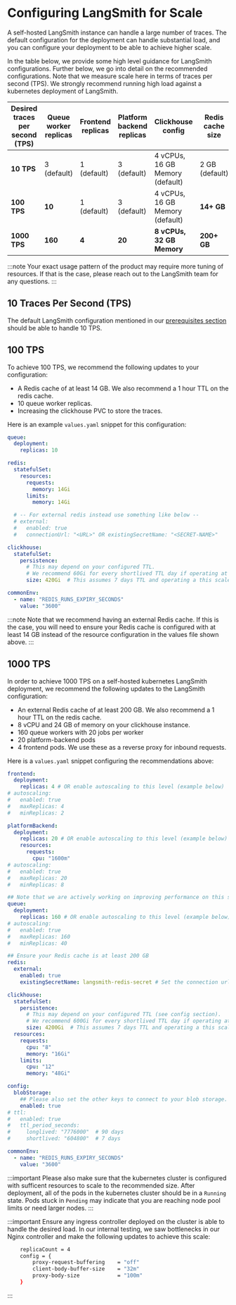# Configuring LangSmith for Scale

A self-hosted LangSmith instance can handle a large number of traces. The default configuration for the deployment can handle substantial load, and you can configure your deployment to be able to achieve higher scale.

In the table below, we provide some high level guidance for LangSmith configurations. Further below, we go into detail on the recommended configurations. Note that we measure scale here in terms of traces per second (TPS). We strongly recommend running high load against a kubernetes deployment of LangSmith.

| Desired traces per second (TPS) | Queue worker replicas | Frontend replicas | Platform backend replicas | Clickhouse config               | Redis cache size |
| ------------------------------- | --------------------- | ----------------- | ------------------------- | ------------------------------- | ---------------- |
| **10 TPS**                      | 3 (default)           | 1 (default)       | 3 (default)               | 4 vCPUs, 16 GB Memory (default) | 2 GB (default)   |
| **100 TPS**                     | **10**                | 1 (default)       | 3 (default)               | 4 vCPUs, 16 GB Memory (default) | **14+ GB**       |
| **1000 TPS**                    | **160**               | **4**             | **20**                    | **8 vCPUs, 32 GB Memory**       | **200+ GB**      |

:::note
Your exact usage pattern of the product may require more tuning of resources. If that is the case, please reach out to the LangSmith team for any questions.
:::

## 10 Traces Per Second (TPS)

The default LangSmith configuration mentioned in our [prerequisites section](../installation/kubernetes#prerequisites) should be able to handle 10 TPS.

## 100 TPS

To achieve 100 TPS, we recommend the following updates to your configuration:

- A Redis cache of at least 14 GB. We also recommend a 1 hour TTL on the redis cache.
- 10 queue worker replicas.
- Increasing the clickhouse PVC to store the traces.

Here is an example `values.yaml` snippet for this configuration:

```yaml
queue:
  deployment:
    replicas: 10

redis:
  statefulSet:
    resources:
      requests:
        memory: 14Gi
      limits:
        memory: 14Gi

  # -- For external redis instead use something like below --
  # external:
  #   enabled: true
  #   connectionUrl: "<URL>" OR existingSecretName: "<SECRET-NAME>"

clickhouse:
  statefulSet:
    persistence:
      # This may depend on your configured TTL.
      # We recommend 60Gi for every shortlived TTL day if operating at this scale constantly.
      size: 420Gi  # This assumes 7 days TTL and operating a this scale constantly.

commonEnv:
  - name: "REDIS_RUNS_EXPIRY_SECONDS"
    value: "3600"
```

:::note
Note that we recommend having an external Redis cache. If this is the case, you will need to ensure your Redis cache is configured with at least 14 GB instead of the resource configuration in the values file shown above.
:::

## 1000 TPS

In order to achieve 1000 TPS on a self-hosted kubernetes LangSmith deployment, we recommend the following updates to the LangSmith configuration:

- An external Redis cache of at least 200 GB. We also recommend a 1 hour TTL on the redis cache.
- 8 vCPU and 24 GB of memory on your clickhouse instance.
- 160 queue workers with 20 jobs per worker
- 20 platform-backend pods
- 4 frontend pods. We use these as a reverse proxy for inbound requests.

Here is a `values.yaml` snippet configuring the recommendations above:

```yaml
frontend:
  deployment:
    replicas: 4 # OR enable autoscaling to this level (example below)
# autoscaling:
#   enabled: true
#   maxReplicas: 4
#   minReplicas: 2

platformBackend:
  deployment:
    replicas: 20 # OR enable autoscaling to this level (example below)
    resources:
      requests:
        cpu: "1600m"
# autoscaling:
#   enabled: true
#   maxReplicas: 20
#   minReplicas: 8

## Note that we are actively working on improving performance on this service.
queue:
  deployment:
    replicas: 160 # OR enable autoscaling to this level (example below)
# autoscaling:
#   enabled: true
#   maxReplicas: 160
#   minReplicas: 40

## Ensure your Redis cache is at least 200 GB
redis:
  external:
    enabled: true
    existingSecretName: langsmith-redis-secret # Set the connection url for your external Redis instance (200+ GB)

clickhouse:
  statefulSet:
    persistence:
      # This may depend on your configured TTL (see config section).
      # We recommend 600Gi for every shortlived TTL day if operating at this scale constantly.
      size: 4200Gi  # This assumes 7 days TTL and operating a this scale constantly.
  resources:
    requests:
      cpu: "8"
      memory: "16Gi"
    limits:
      cpu: "12"
      memory: "48Gi"

config:
  blobStorage:
    ## Please also set the other keys to connect to your blob storage. See configuration section.
    enabled: true
# ttl:
#   enabled: true
#   ttl_period_seconds:
#     longlived: "7776000"  # 90 days
#     shortlived: "604800"  # 7 days

commonEnv:
  - name: "REDIS_RUNS_EXPIRY_SECONDS"
    value: "3600"
```

:::important
Please also make sure that the kubernetes cluster is configured with sufficent resources to scale to the recommended size. After deployment, all of the pods in the kubernetes cluster should be in a `Running` state. Pods stuck in `Pending` may indicate that you are reaching node pool limits or need larger nodes.
:::

:::important
Ensure any ingress controller deployed on the cluster is able to handle the desired load. In our internal testing, we saw bottlenecks in our Nginx controller and make the following updates to achieve this scale:

```bash
    replicaCount = 4
    config = {
        proxy-request-buffering    = "off"
        client-body-buffer-size    = "32m"
        proxy-body-size            = "100m"
    }
```

:::
